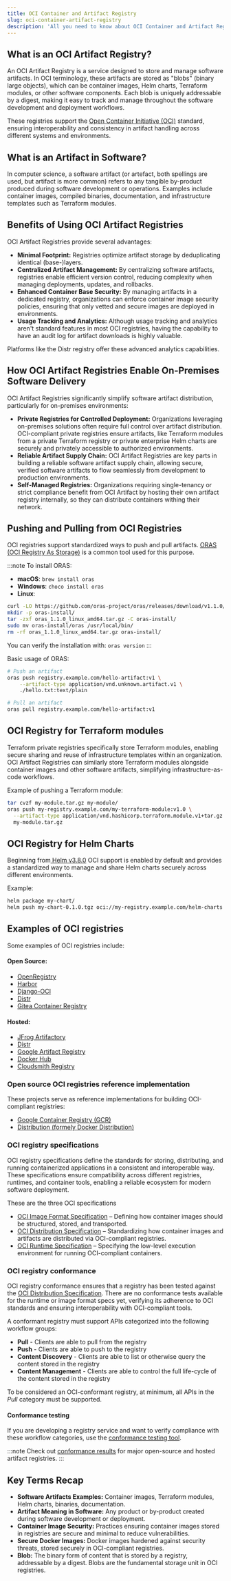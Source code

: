 ```yaml
---
title: OCI Container and Artifact Registry
slug: oci-container-artifact-registry
description: 'All you need to know about OCI Container and Artifact Registries: Definition, examples, and how to use it.'
---
```


## What is an OCI Artifact Registry?

An OCI Artifact Registry is a service designed to store and manage software artifacts.
In OCI terminology, these artifacts are stored as "blobs" (binary large objects), which can be container images, Helm charts, Terraform modules, or other software components.
Each blob is uniquely addressable by a digest, making it easy to track and manage throughout the software development and deployment workflows.

These registries support the [Open Container Initiative (OCI)](https://opencontainers.org/) standard, ensuring interoperability and consistency in artifact handling across different systems and environments.

## What is an Artifact in Software?

In computer science, a software artifact (or artefact, both spellings are used, but artifact is more common) refers to any tangible by-product produced during software development or operations.
Examples include container images, compiled binaries, documentation, and infrastructure templates such as Terraform modules.

## Benefits of Using OCI Artifact Registries

OCI Artifact Registries provide several advantages:

- **Minimal Footprint:** Registries optimize artifact storage by deduplicating identical (base-)layers.
- **Centralized Artifact Management:** By centralizing software artifacts, registries enable efficient version control, reducing complexity when managing deployments, updates, and rollbacks.
- **Enhanced Container Base Security:** By managing artifacts in a dedicated registry, organizations can enforce container image security policies, ensuring that only vetted and secure images are deployed in environments.
- **Usage Tracking and Analytics:** Although usage tracking and analytics aren't standard features in most OCI registries, having the capability to have an audit log for artifact downloads is highly valuable.

Platforms like the Distr registry offer these advanced analytics capabilities.

## How OCI Artifact Registries Enable On-Premises Software Delivery

OCI Artifact Registries significantly simplify software artifact distribution, particularly for on-premises environments:

- **Private Registries for Controlled Deployment:** Organizations leveraging on-premises solutions often require full control over artifact distribution. OCI-compliant private registries ensure artifacts, like Terraform modules from a private Terraform registry or private enterprise Helm charts are securely and privately accessible to authorized environments.
- **Reliable Artifact Supply Chain:** OCI Artifact Registries are key parts in building a reliable software artifact supply chain, allowing secure, verified software artifacts to flow seamlessly from development to production environments.
- **Self-Managed Registries:** Organizations requiring single-tenancy or strict compliance benefit from OCI Artifact by hosting their own artifact registry internally, so they can distribute containers withing their network.

## Pushing and Pulling from OCI Registries

OCI registries support standardized ways to push and pull artifacts. [ORAS (OCI Registry As Storage)](https://oras.land/) is a common tool used for this purpose.

:::note
To install ORAS:

- **macOS**: `brew install oras`
- **Windows**: `choco install oras`
- **Linux**:
```bash
curl -LO https://github.com/oras-project/oras/releases/download/v1.1.0/oras_1.1.0_linux_amd64.tar.gz
mkdir -p oras-install/
tar -zxf oras_1.1.0_linux_amd64.tar.gz -C oras-install/
sudo mv oras-install/oras /usr/local/bin/
rm -rf oras_1.1.0_linux_amd64.tar.gz oras-install/
  ```

You can verify the installation with: `oras version`
:::

Basic usage of ORAS:
```bash
# Push an artifact
oras push registry.example.com/hello-artifact:v1 \
    --artifact-type application/vnd.unknown.artifact.v1 \
    ./hello.txt:text/plain

# Pull an artifact
oras pull registry.example.com/hello-artifact:v1
```

## OCI Registry for Terraform modules

Terraform private registries specifically store Terraform modules, enabling secure sharing and reuse of infrastructure templates within an organization.
OCI Artifact Registries can similarly store Terraform modules alongside container images and other software artifacts, simplifying infrastructure-as-code workflows.

Example of pushing a Terraform module:
```bash
tar cvzf my-module.tar.gz my-module/
oras push my-registry.example.com/my-terraform-module:v1.0 \
  --artifact-type application/vnd.hashicorp.terraform.module.v1+tar.gz \
  my-module.tar.gz
```

## OCI Registry for Helm Charts
Beginning from[ Helm v3.8.0](https://helm.sh/docs/topics/registries/) OCI support is enabled by default and provides a standardized way to manage and share Helm charts securely across different environments.

Example:
```bash
helm package my-chart/
helm push my-chart-0.1.0.tgz oci://my-registry.example.com/helm-charts
```

## Examples of OCI registries

Some examples of OCI registries include:

#### Open Source:
 - [OpenRegistry](https://openregistry.dev/)
 - [Harbor](https://goharbor.io/)
 - [Django-OCI](https://vsoch.github.io/django-oci/)
 - [Distr](https://github.com/glasskube/distr/)
 - [Gitea Container Registry](https://about.gitea.com/)


#### Hosted:
 - [JFrog Artifactory](https://jfrog.com/artifact-management/)
 - [Distr](https://glasskube.dev/)
 - [Google Artifact Registry](https://cloud.google.com/artifact-registry/docs)
 - [Docker Hub](https://www.docker.com/blog/announcing-docker-hub-oci-artifacts-support/)
 - [Cloudsmith Registry](https://help.cloudsmith.io/docs/oci-repository)

### Open source OCI registries reference implementation

These projects serve as reference implementations for building OCI-compliant registries:

- [Google Container Registry (GCR)](https://github.com/google/go-containerregistry)
- [Distribution (formely Docker Distribution)](https://github.com/distribution/distribution)

### OCI registry specifications

OCI registry specifications define the standards for storing, distributing, and running containerized applications in a consistent and interoperable way.
These specifications ensure compatibility across different registries, runtimes, and container tools, enabling a reliable ecosystem for modern software deployment.

These are the three OCI specifications
- [OCI Image Format Specification](https://github.com/opencontainers/image-spec) – Defining how container images should be structured, stored, and transported.
- [OCI Distribution Specification](https://github.com/opencontainers/distribution-spec) – Standardizing how container images and artifacts are distributed via OCI-compliant registries.
- [OCI Runtime Specification](https://github.com/opencontainers/runtime-spec) – Specifying the low-level execution environment for running OCI-compliant containers.

### OCI registry conformance

OCI registry conformance ensures that a registry has been tested against the [OCI Distribution Specification](#oci-registry-specifications).
There are no conformance tests available for the runtime or image format specs yet, verifying its adherence to OCI standards and ensuring interoperability with OCI-compliant tools.

A conformant registry must support APIs categorized into the following workflow groups:

- **Pull** - Clients are able to pull from the registry
- **Push** - Clients are able to push to the registry
- **Content Discovery** - Clients are able to list or otherwise query the content stored in the registry
- **Content Management** - Clients are able to control the full life-cycle of the content stored in the registry

To be considered an OCI-conformant registry, at minimum, all APIs in the *Pull* category must be supported.

#### Conformance testing
If you are developing a registry service and want to verify compliance with these workflow categories, use the [conformance testing tool](https://github.com/opencontainers/distribution-spec/tree/main/conformance).

:::note
Check out [conformance results](https://conformance.opencontainers.org/) for major open-source and hosted artifact registries.
:::

## Key Terms Recap

- **Software Artifacts Examples:** Container images, Terraform modules, Helm charts, binaries, documentation.
- **Artifact Meaning in Software:** Any product or by-product created during software development or deployment.
- **Container Image Security:** Practices ensuring container images stored in registries are secure and minimal to reduce vulnerabilities.
- **Secure Docker Images:** Docker images hardened against security threats, stored securely in OCI-compliant registries.
- **Blob:** The binary form of content that is stored by a registry, addressable by a digest. Blobs are the fundamental storage unit in OCI registries.
